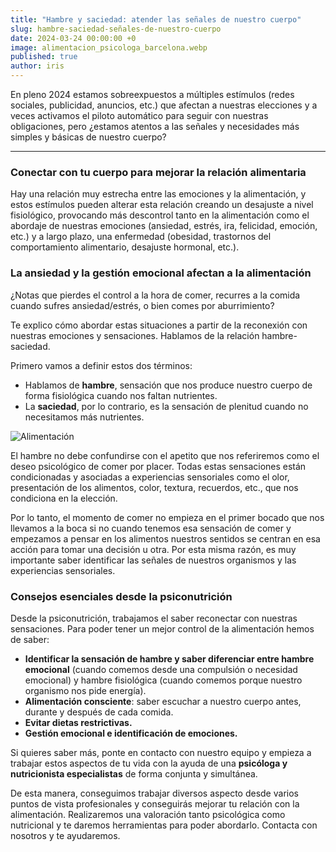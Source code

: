 ```yaml
---
title: "Hambre y saciedad: atender las señales de nuestro cuerpo"
slug: hambre-saciedad-señales-de-nuestro-cuerpo
date: 2024-03-24 00:00:00 +0
image: alimentacion_psicologa_barcelona.webp
published: true
author: iris
---
```


En pleno 2024 estamos sobreexpuestos a múltiples estímulos (redes sociales, publicidad, anuncios, etc.) que afectan a nuestras elecciones y a veces activamos el piloto automático para seguir con nuestras obligaciones, pero ¿estamos atentos a las señales y necesidades más simples y básicas de nuestro cuerpo?

---

### Conectar con tu cuerpo para mejorar la relación alimentaria

Hay una relación muy estrecha entre las emociones y la alimentación, y estos estímulos pueden alterar esta relación creando un desajuste a nivel fisiológico, provocando más descontrol tanto en la alimentación como el abordaje de nuestras emociones (ansiedad, estrés, ira, felicidad, emoción, etc.) y a largo plazo, una enfermedad (obesidad, trastornos del comportamiento alimentario, desajuste hormonal, etc.).

### La ansiedad y la gestión emocional afectan a la alimentación

¿Notas que pierdes el control a la hora de comer, recurres a la comida cuando sufres ansiedad/estrés, o bien comes por aburrimiento?

Te explico cómo abordar estas situaciones a partir de la reconexión con nuestras emociones y sensaciones. Hablamos de la relación hambre-saciedad.

Primero vamos a definir estos dos términos:

- Hablamos de **hambre**, sensación que nos produce nuestro cuerpo de forma fisiológica cuando nos faltan nutrientes.
- La **saciedad**, por lo contrario, es la sensación de plenitud cuando no necesitamos más nutrientes.

![Alimentación](comida_psicologia.webp)

El hambre no debe confundirse con el apetito que nos referiremos como el deseo psicológico de comer por placer. Todas estas sensaciones están condicionadas y asociadas a experiencias sensoriales como el olor, presentación de los alimentos, color, textura, recuerdos, etc., que nos condiciona en la elección.

Por lo tanto, el momento de comer no empieza en el primer bocado que nos llevamos a la boca si no cuando tenemos esa sensación de comer y empezamos a pensar en los alimentos nuestros sentidos se centran en esa acción para tomar una decisión u otra. Por esta misma razón, es muy importante saber identificar las señales de nuestros organismos y las experiencias sensoriales.

### Consejos esenciales desde la psiconutrición

Desde la psiconutrición, trabajamos el saber reconectar con nuestras sensaciones. Para poder tener un mejor control de la alimentación hemos de saber:

- **Identificar la sensación de hambre y saber diferenciar entre hambre emocional** (cuando comemos desde una compulsión o necesidad emocional) y hambre fisiológica (cuando comemos porque nuestro organismo nos pide energía).
- **Alimentación consciente**: saber escuchar a nuestro cuerpo antes, durante y después de cada comida.
- **Evitar dietas restrictivas.**
- **Gestión emocional e identificación de emociones.**

Si quieres saber más, ponte en contacto con nuestro equipo y empieza a trabajar estos aspectos de tu vida con la ayuda de una **psicóloga y nutricionista especialistas** de forma conjunta y simultánea.

De esta manera, conseguimos trabajar diversos aspecto desde varios puntos de vista profesionales y conseguirás mejorar tu relación con la alimentación. Realizaremos una valoración tanto psicológica como nutricional y te daremos herramientas para poder abordarlo. Contacta con nosotros y te ayudaremos.
